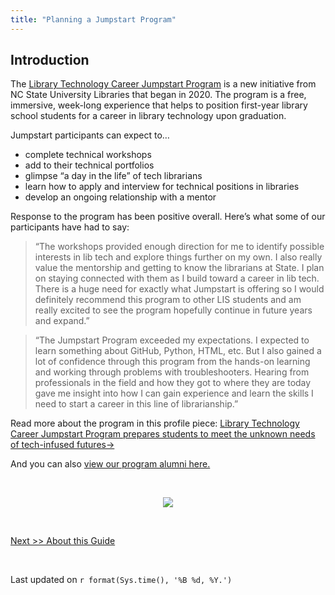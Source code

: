 ```yaml
---
title: "Planning a Jumpstart Program"
---
```


## Introduction ## 

The [Library Technology Career Jumpstart Program ](https://www.lib.ncsu.edu/jumpstart) is a new initiative from NC State University Libraries that began in 2020. The program is a free, immersive, week-long experience that helps to position first-year library school students for a career in library technology upon graduation.

Jumpstart participants can expect to...

- complete technical workshops
- add to their technical portfolios
- glimpse “a day in the life” of tech librarians
- learn how to apply and interview for technical positions in libraries
- develop an ongoing relationship with a mentor

Response to the program has been positive overall. Here's what some of our participants have had to say: 

> “The workshops provided enough direction for me to identify possible interests in lib tech and explore things further on my own. I also really value the mentorship and getting to know the librarians at State. I plan on staying connected with them as I build toward a career in lib tech. There is a huge need for exactly what Jumpstart is offering so I would definitely recommend this program to other LIS students and am really excited to see the program hopefully continue in future years and expand. ”

> "The Jumpstart Program exceeded my expectations. I expected to learn something about GitHub, Python, HTML, etc. But I also gained a lot of confidence through this program from the hands-on learning and working through problems with troubleshooters. Hearing from professionals in the field and how they got to where they are today gave me insight into how I can gain experience and learn the skills I need to start a career in this line of librarianship."

Read more about the program in this profile piece: [Library Technology Career Jumpstart Program prepares students to meet the unknown needs of tech-infused futures->](https://www.lib.ncsu.edu/stories/library-technology-career-jumpstart-program-prepares-students-meet-unknown-needs-tech)

And you can also [view our program alumni here.](https://www.lib.ncsu.edu/jumpstart/alumni)

<br>

<center>
![](./images/zoomjumpstart.png)
</center>


<br>

[Next >> About this Guide](https://ncsu-libraries.github.io/jumpstart-framework/about.html)

<br>

Last updated on `r format(Sys.time(), '%B %d, %Y.')`


